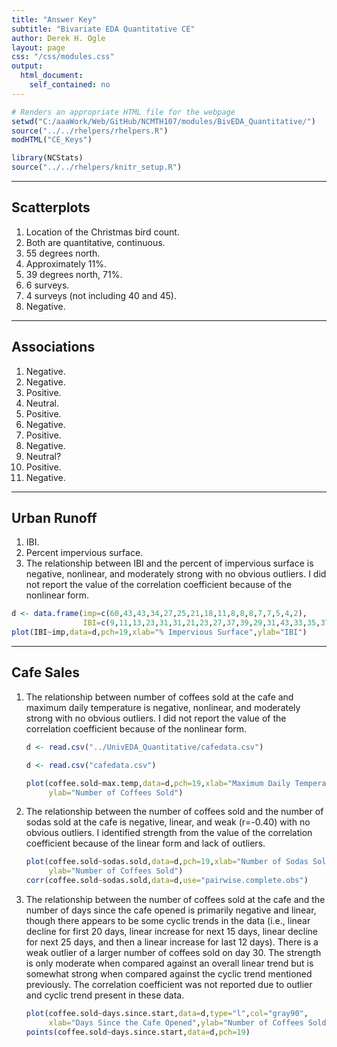 ```yaml
---
title: "Answer Key"
subtitle: "Bivariate EDA Quantitative CE"
author: Derek H. Ogle
layout: page
css: "/css/modules.css"
output:
  html_document:
    self_contained: no
---
```


```r
# Renders an appropriate HTML file for the webpage
setwd("C:/aaaWork/Web/GitHub/NCMTH107/modules/BivEDA_Quantitative/")
source("../../rhelpers/rhelpers.R")
modHTML("CE_Keys")
```

```r
library(NCStats)
source("../../rhelpers/knitr_setup.R")
```

----

## Scatterplots

1. Location of the Christmas bird count.
1. Both are quantitative, continuous.
1. 55 degrees north.
1. Approximately 11%.
1. 39 degrees north, 71%.
1. 6 surveys.
1. 4 surveys (not including 40 and 45).
1. Negative.

----

## Associations

1. Negative.
1. Negative.
1. Positive.
1. Neutral.
1. Positive.
1. Negative.
1. Positive.
1. Negative.
1. Neutral?
1. Positive.
1. Negative.

----

## Urban Runoff

1. IBI.
1. Percent impervious surface.
1. The relationship between IBI and the percent of impervious surface is negative, nonlinear, and moderately strong with no obvious outliers.  I did not report the value of the correlation coefficient because of the nonlinear form.

```r
d <- data.frame(imp=c(60,43,43,34,27,25,21,18,11,8,8,8,7,7,5,4,2),
                IBI=c(9,11,13,23,31,31,21,23,27,37,39,29,31,43,33,35,37))
plot(IBI~imp,data=d,pch=19,xlab="% Impervious Surface",ylab="IBI")
```

----

## Cafe Sales

<ol>
<li>The relationship between number of coffees sold at the cafe and maximum daily temperature is negative, nonlinear, and moderately strong with no obvious outliers.  I did not report the value of the correlation coefficient because of the nonlinear form.</li>

```r
d <- read.csv("../UnivEDA_Quantitative/cafedata.csv")
```
```r
d <- read.csv("cafedata.csv")
```
```r
plot(coffee.sold~max.temp,data=d,pch=19,xlab="Maximum Daily Temperature",
     ylab="Number of Coffees Sold")
```

<li>The relationship between the number of coffees sold and the number of sodas sold at the cafe is negative, linear, and weak (r=-0.40) with no obvious outliers.  I identified strength from the value of the correlation coefficient because of the linear form and lack of outliers.</li>

```r
plot(coffee.sold~sodas.sold,data=d,pch=19,xlab="Number of Sodas Sold",
     ylab="Number of Coffees Sold")
corr(coffee.sold~sodas.sold,data=d,use="pairwise.complete.obs")
```

<li>The relationship between the number of coffees sold at the cafe and the number of days since the cafe opened is primarily negative and linear, though there appears to be some cyclic trends in the data (i.e., linear decline for first 20 days, linear increase for next 15 days, linear decline for next 25 days, and then a linear increase for last 12 days).  There is a weak outlier of a larger number of coffees sold on day 30.  The strength is only moderate when compared against an overall linear trend but is somewhat strong when compared against the cyclic trend mentioned previously.  The correlation coefficient was not reported due to outlier and cyclic trend present in these data.</li>

```r
plot(coffee.sold~days.since.start,data=d,type="l",col="gray90",
     xlab="Days Since the Cafe Opened",ylab="Number of Coffees Sold")
points(coffee.sold~days.since.start,data=d,pch=19)
```

</ol>
